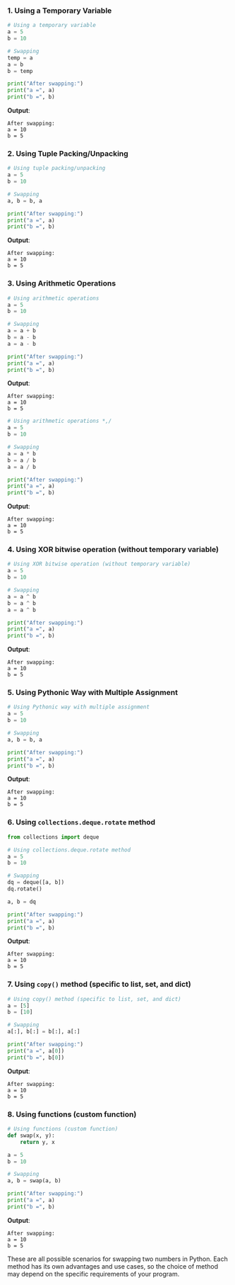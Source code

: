 
### 1. Using a Temporary Variable

```python copy showLineNumbers
# Using a temporary variable
a = 5
b = 10

# Swapping
temp = a
a = b
b = temp

print("After swapping:")
print("a =", a)
print("b =", b)
```

**Output**:
```
After swapping:
a = 10
b = 5
```

### 2. Using Tuple Packing/Unpacking

```python copy showLineNumbers
# Using tuple packing/unpacking
a = 5
b = 10

# Swapping
a, b = b, a

print("After swapping:")
print("a =", a)
print("b =", b)
```

**Output**:
```
After swapping:
a = 10
b = 5
```

### 3. Using Arithmetic Operations

```python copy showLineNumbers
# Using arithmetic operations
a = 5
b = 10

# Swapping
a = a + b
b = a - b
a = a - b

print("After swapping:")
print("a =", a)
print("b =", b)
```

**Output**:
```
After swapping:
a = 10
b = 5
```
```python copy showLineNumbers
# Using arithmetic operations *,/
a = 5
b = 10

# Swapping
a = a * b
b = a / b
a = a / b

print("After swapping:")
print("a =", a)
print("b =", b)
```

**Output**:
```
After swapping:
a = 10
b = 5
```

### 4. Using XOR bitwise operation (without temporary variable)

```python copy showLineNumbers
# Using XOR bitwise operation (without temporary variable)
a = 5
b = 10

# Swapping
a = a ^ b
b = a ^ b
a = a ^ b

print("After swapping:")
print("a =", a)
print("b =", b)
```

**Output**:
```
After swapping:
a = 10
b = 5
```

### 5. Using Pythonic Way with Multiple Assignment

```python copy showLineNumbers
# Using Pythonic way with multiple assignment
a = 5
b = 10

# Swapping
a, b = b, a

print("After swapping:")
print("a =", a)
print("b =", b)
```

**Output**:
```
After swapping:
a = 10
b = 5
```

### 6. Using `collections.deque.rotate` method

```python copy showLineNumbers
from collections import deque

# Using collections.deque.rotate method
a = 5
b = 10

# Swapping
dq = deque([a, b])
dq.rotate()

a, b = dq

print("After swapping:")
print("a =", a)
print("b =", b)
```

**Output**:
```
After swapping:
a = 10
b = 5
```

### 7. Using `copy()` method (specific to list, set, and dict)

```python copy showLineNumbers
# Using copy() method (specific to list, set, and dict)
a = [5]
b = [10]

# Swapping
a[:], b[:] = b[:], a[:]

print("After swapping:")
print("a =", a[0])
print("b =", b[0])
```

**Output**:
```
After swapping:
a = 10
b = 5
```

### 8. Using functions (custom function)

```python copy showLineNumbers
# Using functions (custom function)
def swap(x, y):
    return y, x

a = 5
b = 10

# Swapping
a, b = swap(a, b)

print("After swapping:")
print("a =", a)
print("b =", b)
```

**Output**:
```
After swapping:
a = 10
b = 5
```

These are all possible scenarios for swapping two numbers in Python. Each method has its own advantages and use cases, so the choice of method may depend on the specific requirements of your program.
